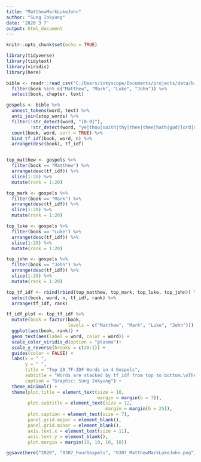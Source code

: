 ```yaml
---
title: "MatthewMarkLukeJohn"
author: "Sung Inkyung"
date: '2020 3 7'
output: html_document
---
```


```r
knitr::opts_chunk$set(echo = TRUE)
```

```r
library(tidyverse)
library(tidytext)
library(viridis)
library(here)
```


```r
bible <- readr::read_csv("C:/Users/inkyscope/Documents/projects/data/bible_kjv_new.csv") %>% 
  filter(book %in% c("Matthew", "Mark", "Luke", "John")) %>% 
  select(book, chapter, text)

gospels <- bible %>% 
  unnest_tokens(word, text) %>% 
  anti_join(stop_words) %>% 
  filter(!str_detect(word, "[0-9]"),
         !str_detect(word, "ye|thou|saith|thy|thee|thee|hath|god|lord|dai|jesus|son|father")) %>% 
  count(book, word, sort = TRUE) %>% 
  bind_tf_idf(book, word, n) %>% 
  arrange(desc(book), tf_idf) 


top_matthew <- gospels %>% 
  filter(book == "Matthew") %>% 
  arrange(desc(tf_idf)) %>% 
  slice(1:20) %>% 
  mutate(rank = 1:20)

top_mark <- gospels %>% 
  filter(book == "Mark") %>% 
  arrange(desc(tf_idf)) %>% 
  slice(1:20) %>% 
  mutate(rank = 1:20)

top_luke <- gospels %>% 
  filter(book == "Luke") %>% 
  arrange(desc(tf_idf)) %>% 
  slice(1:20) %>% 
  mutate(rank = 1:20)

top_john <- gospels %>% 
  filter(book == "John") %>% 
  arrange(desc(tf_idf)) %>% 
  slice(1:20) %>% 
  mutate(rank = 1:20)

top_tf_idf <- rbind(rbind(top_matthew, top_mark, top_luke, top_john)) %>% 
  select(book, word, n, tf_idf, rank) %>% 
  arrange(tf_idf, rank)

tf_idf_plot <- top_tf_idf %>% 
  mutate(book = factor(book, 
                       levels = c("Matthew", "Mark", "Luke", "John"))) %>% 
  ggplot(aes(book, rank)) +
  geom_text(aes(label = word, color = word)) +
  scale_color_viridis_d(option = "plasma")+
  scale_y_reverse(breaks = c(20:1)) +
  guides(color = FALSE) +
  labs(x = " ",
       y = " ",
       title = "Top 20 TF-IDF Words in 4 Gospels",
       subtitle = "Words are stacked by tf_idf from top to bottom.\nThe point of tf_idf statistics is intended to identify how important a word is to a each book.\nTF_IDF refers to term frequency_inverse term frequency",
       caption = "Graphic: Sung Inkyung") +
  theme_minimal() +
  theme(plot.title = element_text(size = 16,
                                  margin = margin(b = 7)),
        plot.subtitle = element_text(size = 12,
                                     margin = margin(b = 25)),
        plot.caption = element_text(size = 7),
        panel.grid.major = element_blank(),
        panel.grid.minor = element_blank(),
        axis.text.x = element_text(size = 11),
        axis.text.y = element_blank(),
        plot.margin = margin(10, 10, 10, 10))

ggsave(here("2020", "0307_FourGospels", "0307_MatthewMarkLukeJohn.png"), width = 24, height = 11, units = "cm")
  
```


